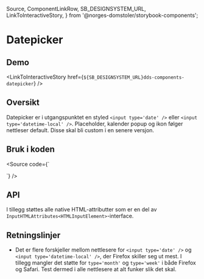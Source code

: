   Source,
  ComponentLinkRow,
  SB_DESIGNSYSTEM_URL,
  LinkToInteractiveStory,
} from '@norges-domstoler/storybook-components';

<Meta of={DatepickerStories} />

# Datepicker

<ComponentLinkRow
  docsHref="https://design.domstol.no/987b33f71/p/73c4d3-datepicker/b/369590"
  figmaHref="https://www.figma.com/file/ewqSDmkgqDQ5PyOsRp4V5b/?node-id=155%3A38"
  githubHref="https://github.com/domstolene/designsystem/tree/main/packages/components/src/components/Datepicker"
/>

## Demo

<Canvas>
  <Story of={DatepickerStories.Default} />
</Canvas>

<Canvas>
  <Story of={DatepickerStories.WithLabel} />
</Canvas>

<Canvas>
  <Story of={DatepickerStories.Datetime} />
</Canvas>

<Canvas>
  <Story of={DatepickerStories.DatetimeWithLabel} />
</Canvas>

<LinkToInteractiveStory
  href={`${SB_DESIGNSYSTEM_URL}dds-components-datepicker`}
/>

## Oversikt

Datepicker er i utgangspunktet en styled `<input type='date' />` eller `<input type='datetime-local' />`. Placeholder, kalender popup og ikon følger nettleser default. Disse skal bli custom i en senere versjon.

## Bruk i koden

<Source
  code={`

<Datepicker label="Dato" />
`} />

## API

<ArgTypes of={DatepickerStories} />

I tillegg støttes alle native HTML-attributter som er en del av `InputHTMLAttributes<HTMLInputElement>`-interface.

## Retningslinjer

- Det er flere forskjeller mellom nettlesere for `<input type='date' />` og `<input type='datetime-local' />`, der Firefox skiller seg ut mest. I tillegg mangler det støtte for `type='month'` og `type='week'` i både Firefox og Safari. Test dermed i alle nettlesere at alt funker slik det skal.
